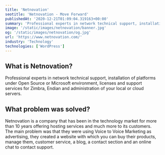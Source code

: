 ```yaml
---
title: 'Netnovation'
seotitle: 'Netnovation - Move Forward'
publishedAt: '2020-12-21T01:09:04.319163+00:00'
summary: 'Professional experts in network technical support, installation of platforms under Open Source or Microsoft environment, licenses and Zimbra support services.'
image: '/static/images/netnovation/banner.jpg'
og: '/static/images/netnovation/og.jpg'
url: 'https://www.netnovation.com/'
industry: 'Technology'
technologies: ['WordPress']
---
```


## What is Netnovation?

Professional experts in network technical support, installation of platforms under Open Source or Microsoft environment, licenses and support services for Zimbra, Endian and administration of your local or cloud servers.

## What problem was solved?

Netnovation is a company that has been in the technology market for more than 10 years offering hosting services and much more to its customers. The main problem was that they were using Voice to Voice Marketing as advertising, they created a website with which you can buy their products, manage them, customer service, a blog, a contact section and an online chat to contact support.
